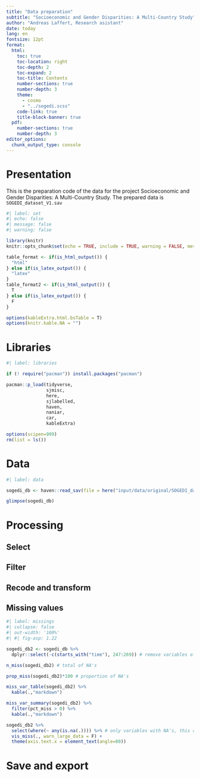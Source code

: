 ```yaml
---
title: "Data preparation"
subtitle: "Socioeconomic and Gender Disparities: A Multi-Country Study"
author: "Andreas Laffert, Research asistant"
date: today
lang: en
fontsize: 12pt
format:
  html:
    toc: true
    toc-location: right
    toc-depth: 2
    toc-expand: 2
    toc-title: Contents
    number-sections: true
    number-depth: 3
    theme:
      - cosmo
      - "../sogedi.scss"
    code-link: true
    title-block-banner: true
  pdf:
    number-sections: true
    number-depth: 3
editor_options: 
  chunk_output_type: console
---
```


# Presentation

This is the preparation code of the data for the project Socioeconomic and Gender Disparities: A Multi-Country Study. The prepared data is `SOGEDI_dataset_V1.sav`


```r
#| label: set
#| echo: false
#| message: false
#| warning: false

library(knitr)
knitr::opts_chunk$set(echo = TRUE, include = TRUE, warning = FALSE, message = FALSE)

table_format <- if(is_html_output()) {
  "html"
} else if(is_latex_output()) {
  "latex"
}
table_format2 <- if(is_html_output()) {
  T
} else if(is_latex_output()) {
  F
}

options(kableExtra.html.bsTable = T)
options(knitr.kable.NA = "")
```


# Libraries

```r
#| label: libraries

if (! require("pacman")) install.packages("pacman")

pacman::p_load(tidyverse,
               sjmisc, 
               here,
               sjlabelled,
               haven,
               naniar,
               car,
               kableExtra)

options(scipen=999)
rm(list = ls())

```


# Data

```r
#| label: data

sogedi_db <- haven::read_sav(file = here("input/data/original/SOGEDI_dataset_V1.sav"), user_na = T)

glimpse(sogedi_db)
```

# Processing

## Select

## Filter

## Recode and transform

## Missing values

```r
#| label: missings
#| collapse: false
#| out-width: '100%'
#| #| fig-asp: 1.22

sogedi_db2 <- sogedi_db %>% 
  dplyr::select(-c(starts_with("time"), 247:269)) # remove variables of time survey and dummy nationality

n_miss(sogedi_db2) # total of NA's

prop_miss(sogedi_db2)*100 # proportion of NA's

miss_var_table(sogedi_db2) %>% 
  kable(.,"markdown") 

miss_var_summary(sogedi_db2) %>% 
  filter(pct_miss > 0) %>% 
  kable(.,"markdown") 

sogedi_db2 %>% 
  select(where(~ any(is.na(.)))) %>% # only variables with NA's, this change the total
  vis_miss(., warn_large_data = F) + 
  theme(axis.text.x = element_text(angle=80))

```



# Save and export


